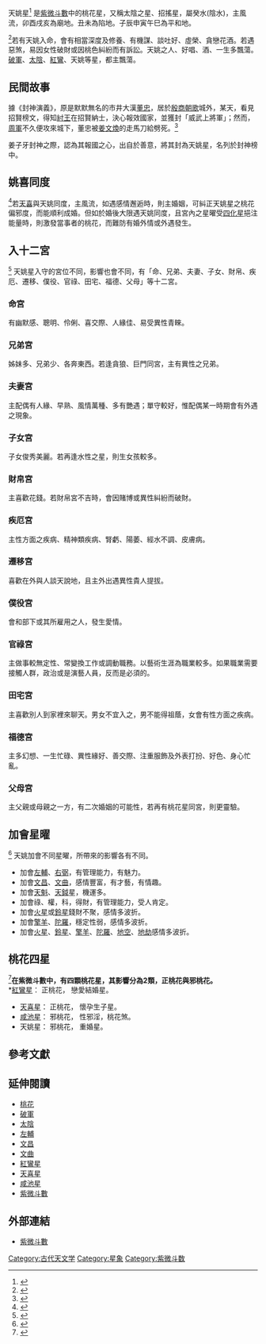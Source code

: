 天姚星<ref>{{cite web|title=紫微斗數中的桃花星--天姚|url=https://m.lnka.tw/detail.aspx?articleId=13830|publisher=靈匣|access-date=2016-12-11|archive-date=2019-08-12|archive-url=https://web.archive.org/web/20190812024246/https://m.lnka.tw/detail.aspx?articleId=13830|dead-url=no}}</ref>
是[[紫微斗數|紫微斗數]]中的桃花星，又稱太陰之星、招搖星，屬癸水(陰水)，主風流，卯酉戌亥為廟地。丑未為陷地。子辰申寅午巳為平和地。

<ref>{{cite web|title=天馬星天姚星|url=http://anking0396.pixnet.net/blog/post/16832263-紫微斗數副星星性--天馬星天姚星|publisher=痞客邦|access-date=2021-09-02|archive-date=2019-12-13|archive-url=https://web.archive.org/web/20191213225618/https://anking0396.pixnet.net/blog/post/16832263-%e7%b4%ab%e5%be%ae%e6%96%97%e6%95%b8%e5%89%af%e6%98%9f%e6%98%9f%e6%80%a7--%e5%a4%a9%e9%a6%ac%e6%98%9f%e5%a4%a9%e5%a7%9a%e6%98%9f|dead-url=no}}</ref>若有天姚入命，會有相當深度及修養、有機謀、談吐好、虛榮、貪戀花酒。若遇惡煞，易因女性破財或因桃色糾紛而有訴訟。天姚之人、好唱、酒、一生多飄蕩。[[破軍|破軍]]、[[太陰|太陰]]、[[紅鸞星|紅鸞]]、天姚等星，都主飄蕩。
==民間故事==
據《封神演義》，原是默默無名的市井大漢[[董忠|董忠]]，居於[[殷商|殷商]][[朝歌|朝歌]]城外，某天，看見招賢榜文，得知[[紂王|紂王]]在招賢納士，決心報效國家，並獲封「威武上將軍」；然而，[[周朝|周軍]]不久便攻來城下，董忠被[[姜文煥|姜文煥]]的走馬刀給劈死。<ref>{{cite web|title=簡介天姚星|url=http://www.myfate.com.tw/think/00094.asp|publisher=富廬|access-date=2016-12-11|archive-date=2020-02-01|archive-url=https://web.archive.org/web/20200201133310/http://www.myfate.com.tw/think/00094.asp|dead-url=no}}</ref>

姜子牙封神之際，認為其報國之心，出自於善意，將其封為天姚星，名列於封神榜中。

==姚喜同度==
<ref>{{Cite web|title=左右人感情的紅鸞天喜星|url=https://m.lnka.tw/detail.aspx?articleId=2754|publisher=靈匣|access-date=2016-12-11|archive-date=2019-08-14|archive-url=https://web.archive.org/web/20190814135756/https://m.lnka.tw/detail.aspx?articleId=2754|dead-url=no}}</ref>若[[天喜星|天喜]]與天姚同度，主風流，如遇感情邂逅時，則主婚姻，可糾正天姚星之桃花偏邪度，而能順利成婚。但如於婚後大限遇天姚同度，且宮內之星曜受[[四化星|四化星]]挹注能量時，則激發當事者的桃花，而難防有婚外情或外遇發生。
==入十二宮==
<ref>{{Cite web|title=從「天姚星」看你有超強桃花異性緣？星|URL=http://fafa168.pixnet.net/blog/post/109309067-紫微斗數／從「天姚星」看你有超強桃花異性星|publisher=痞客邦|access-date=2021-09-02|archive-date=2019-08-12|archive-url=https://web.archive.org/web/20190812112752/http://fafa168.pixnet.net/blog/post/109309067-%E7%B4%AB%E5%BE%AE%E6%96%97%E6%95%B8%EF%BC%8F%E5%BE%9E%E3%80%8C%E5%A4%A9%E5%A7%9A%E6%98%9F%E3%80%8D%E7%9C%8B%E4%BD%A0%E6%9C%89%E8%B6%85%E5%BC%B7%E6%A1%83%E8%8A%B1%E7%95%B0%E6%80%A7%E6%98%9F|dead-url=no}}</ref>
天姚星入守的宮位不同，影響也會不同，有「命、兄弟、夫妻、子女、財帛、疾厄、遷移、僕役、官祿、田宅、福德、父母」等十二宮。
===命宮===
有幽默感、聰明、伶俐、喜交際、人緣佳、易受異性青睞。
===兄弟宮===
姊妹多、兄弟少、各奔東西。若逢貪狼、巨門同宮，主有異性之兄弟。
===夫妻宮===
主配偶有人緣、早熟、風情萬種、多有艷遇；單守較好，惟配偶某一時期會有外遇之現象。
===子女宮===
子女俊秀美麗。若再逢水性之星，則生女孩較多。
===財帛宮===
主喜歡花錢。若財帛宮不吉時，會因賭博或異性糾紛而破財。
===疾厄宮===
主性方面之疾病、精神類疾病、腎虧、陽萎、經水不調、皮膚病。
===遷移宮===
喜歡在外與人談天說地，且主外出遇異性貴人提拔。
===僕役宮===
會和部下或其所雇用之人，發生愛情。

===官祿宮===
主做事較無定性、常變換工作或調動職務。以藝術生涯為職業較多。如果職業需要接觸人群，政治或是演藝人員，反而是必須的。

===田宅宮===
主喜歡別人到家裡來聊天。男女不宜入之，男不能得祖蔭，女會有性方面之疾病。
===福德宮===
主多幻想、一生忙碌、異性緣好、善交際、注重服飾及外表打扮、好色、身心忙亂。
===父母宮===
主父親或母親之一方，有二次婚姻的可能性，若再有桃花星同宮，則更靈驗。
==加會星曜==
<ref>{{cite web|title=天姚星|url=http://numerologys.net/index.php/天姚星#|publisher=五術WIKI|access-date=2021-09-02|archive-date=2018-09-29|archive-url=https://web.archive.org/web/20180929170136/http://numerologys.net/index.php/%E5%A4%A9%E5%A7%9A%E6%98%9F|dead-url=no}}</ref>
天姚加會不同星曜，所帶來的影響各有不同。
*加會[[左輔|左輔]]、[[右弼|右弼]]，有管理能力，有魅力。
*加會[[文昌|文昌]]、[[文曲|文曲]]，感情豐富，有才藝，有情趣。
*加會[[天魁|天魁]]、[[天鉞|天鉞]]星，機運多。
*加會祿、權，科，得財，有管理能力，受人肯定。
*加會[[火星|火星]]或[[鈴星|鈴星]]錢財不聚，感情多波折。
*加會[[擎羊|擎羊]]、[[陀羅|陀羅]]，穩定性弱，感情多波折。
*加會[[火星|火星]]、[[鈴星|鈴星]]、[[擎羊|擎羊]]、[[陀羅|陀羅]]、[[地空|地空]]、[[地劫|地劫]]感情多波折。
==桃花四星==
<ref>{{Cite web|title=紫微斗數之四顆桃花星|url=http://www.or.com.tw/web/magazine/astrology.php?MagazineCategoryID=12&MagazinePageID=218&Volume=59|publisher=台中精機|access-date=2016-12-11|archive-date=2016-12-20|archive-url=https://web.archive.org/web/20161220091307/http://www.or.com.tw/web/magazine/astrology.php?MagazineCategoryID=12&MagazinePageID=218&Volume=59|dead-url=no}}</ref>'''在紫微斗數中，有四顆桃花星，其影響分為2類，正桃花與邪桃花。'''<br>
*[[紅鸞星|紅鸞星]]： 正桃花， 戀愛結婚星。
*[[天喜星|天喜星]]： 正桃花， 懷孕生子星。
*[[咸池星|咸池星]]： 邪桃花， 性邪淫，桃花煞。
*天姚星： 邪桃花， 重婚星。
==參考文獻==
{{reflist}}
==延伸閱讀==
*[[桃花_(命理學)|桃花]]
*[[破軍|破軍]]
*[[太陰|太陰]]
*[[左輔|左輔]]
*[[文昌|文昌]]
*[[文曲|文曲]]
*[[紅鸞星|紅鸞星]]
*[[天喜星|天喜星]]
*[[咸池星|咸池星]]
*[[紫微斗數|紫微斗數]]
==外部連結==
*[http://fateapp.mymi.com.tw/demo/kidm5-2.htm 紫微斗數] {{Wayback|url=http://fateapp.mymi.com.tw/demo/kidm5-2.htm |date=20170301160709 }}

[[Category:古代天文学|Category:古代天文学]]
[[Category:星象|Category:星象]]
[[Category:紫微斗数|Category:紫微斗数]]